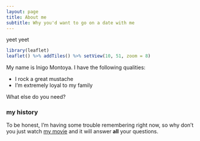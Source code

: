 ```yaml
---
layout: page
title: About me
subtitle: Why you'd want to go on a date with me
---
```


yeet yeet

```r
library(leaflet)
leaflet() %>% addTiles() %>% setView(10, 51, zoom = 8)
```

My name is Inigo Montoya. I have the following qualities:

- I rock a great mustache
- I'm extremely loyal to my family

What else do you need?

### my history

To be honest, I'm having some trouble remembering right now, so why don't you just watch [my movie](http://en.wikipedia.org/wiki/The_Princess_Bride_%28film%29) and it will answer **all** your questions.
